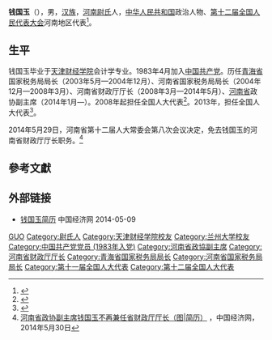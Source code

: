 '''钱国玉'''（{{bd|1957年||}}），男，[[汉族|汉族]]，[[河南|河南]][[尉氏|尉氏]]人，[[中华人民共和国|中华人民共和国]]政治人物、[[第十二届全国人民代表大会|第十二届全国人民代表大会]]河南地区代表<ref>{{cite web|author=新华网|title=第十一届全国人大代表|url=http://news.xinhuanet.com/ziliao/2008-03/03/content_7708230.htm?node=36628|publisher=新华网|accessdate=2014-01-07|archive-date=2014-01-10|archive-url=https://web.archive.org/web/20140110211415/http://news.xinhuanet.com/ziliao/2008-03/03/content_7708230.htm?node=36628|dead-url=no}}</ref>。

== 生平 ==
钱国玉毕业于[[天津财经学院|天津财经学院]]会计学专业。1983年4月加入[[中国共产党|中国共产党]]。历任[[青海省|青海省]]国家税务局局长（2003年5月—2004年12月）、河南省国家税务局局长（2004年12月—2008年3月）、河南省财政厅厅长（2008年3月—2014年5月）、[[河南省|河南省]]政协副主席（2014年1月—）。2008年起担任全国人大代表<ref>{{cite news|title=全国人大代表信息-钱国玉|url= http://210.82.31.1:8084/delegate/viewDelegate.action?dbid=111508|accessdate=2013-04-05|newspaper=全国人大网|archive-url=https://web.archive.org/web/20140505035848/http://www.npc.gov.cn/delegate/viewDelegate.action?dbid=111508|archive-date=2014-05-05|dead-url=yes}}</ref>。2013年，担任全国人大代表<ref>{{cite news|title=全国人大代表信息-钱国玉|url= http://210.82.31.1:8084/delegate/viewDelegate.action?dbid=121482|accessdate=2013-04-05|newspaper=全国人大网|archive-url=https://web.archive.org/web/20140505040638/http://www.npc.gov.cn/delegate/viewDelegate.action?dbid=121482|archive-date=2014-05-05|dead-url=yes}}</ref>。

2014年5月29日，河南省第十二届人大常委会第八次会议决定，免去钱国玉的河南省财政厅厅长职务。<ref>[http://district.ce.cn/newarea/sddy/201405/30/t20140530_2903231.shtml 河南省政协副主席钱国玉不再兼任省财政厅厅长（图|简历）] {{Wayback|url=http://district.ce.cn/newarea/sddy/201405/30/t20140530_2903231.shtml |date=20160304205218 }}，中国经济网，2014年5月30日</ref>

== 參考文獻 ==
{{reflist}}

== 外部链接 ==
* [http://district.ce.cn/newarea/sddy/201401/20/t20140120_2162057.shtml 钱国玉简历 ] {{Wayback|url=http://district.ce.cn/newarea/sddy/201401/20/t20140120_2162057.shtml |date=20180603150143 }} 中国经济网 2014-05-09

{{中国政治人物小作品}}
{{Authority control}}
{{DEFAULTSORT:Qian钱}}
[[Category:钱姓|GUO]]
[[Category:尉氏人|Category:尉氏人]]
[[Category:天津财经学院校友|Category:天津财经学院校友]]
[[Category:兰州大学校友|Category:兰州大学校友]]
[[Category:中国共产党党员_(1983年入党)|Category:中国共产党党员 (1983年入党)]]
[[Category:河南省政協副主席|Category:河南省政協副主席]]
[[Category:河南省财政厅厅长|Category:河南省财政厅厅长]]
[[Category:青海省国家税务局局长|Category:青海省国家税务局局长]]
[[Category:河南省国家税务局局长|Category:河南省国家税务局局长]]
[[Category:第十一届全国人大代表|Category:第十一届全国人大代表]]
[[Category:第十二届全国人大代表|Category:第十二届全国人大代表]]